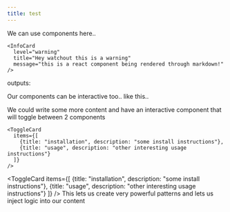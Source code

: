 ```yaml
---
title: test
---
```



We can use components here..

```
<InfoCard 
  level="warning" 
  title="Hey watchout this is a warning"
  message="this is a react component being rendered through markdown!"
/>
```
outputs:
<InfoCard 
  level="warning" 
  title="Hey watchout this is a warning"
  message="this is a react component being rendered through markdown!"
/>


Our components can be interactive too.. like this..

We could write some more content and have an interactive component that will toggle between 2 components
```
<ToggleCard
  items={[
    {title: "installation", description: "some install instructions"},
    {title: "usage", description: "other interesting usage instructions"}
  ]}
/>
```
<ToggleCard
  items={[
    {title: "installation", description: "some install instructions"},
    {title: "usage", description: "other interesting usage instructions"}
  ]}
/>
This lets us create very powerful patterns and lets us inject logic into our content